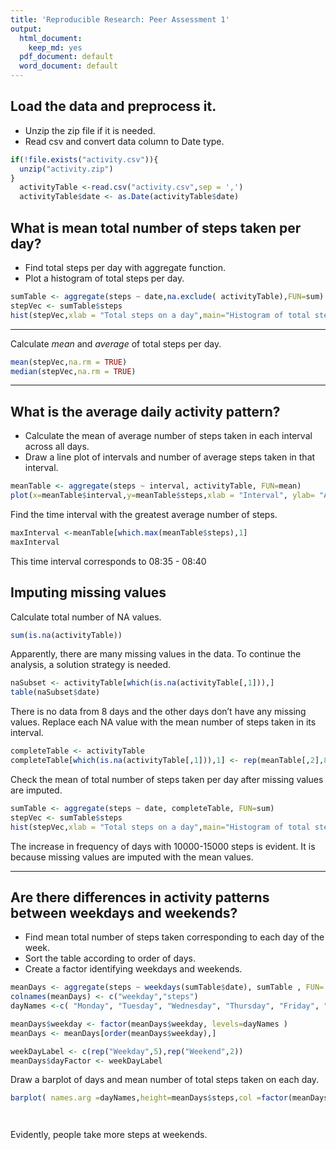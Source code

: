 ```yaml
---
title: 'Reproducible Research: Peer Assessment 1'
output:
  html_document:
    keep_md: yes
  pdf_document: default
  word_document: default
---
```



  
  
## Load the data and preprocess it.
  
* Unzip the zip file if it is needed.
* Read csv and convert data column to Date type.

```r

if(!file.exists("activity.csv")){
  unzip("activity.zip")
}
  activityTable <-read.csv("activity.csv",sep = ',')
  activityTable$date <- as.Date(activityTable$date)

```


## What is mean total number of steps taken per day?
  
* Find total steps per day with aggregate function.
* Plot a histogram of total steps per day.
  

```r
sumTable <- aggregate(steps ~ date,na.exclude( activityTable),FUN=sum)
stepVec <- sumTable$steps
hist(stepVec,xlab = "Total steps on a day",main="Histogram of total steps per day",col = "blue")
```

***

Calculate *mean* and *average* of total steps per day.
  
```r
mean(stepVec,na.rm = TRUE)
median(stepVec,na.rm = TRUE)
```
  

***

 
## What is the average daily activity pattern?
  
* Calculate the mean of average number of steps taken in each interval across all days.
* Draw a line plot of intervals and number of average steps taken in that interval.

```r
meanTable <- aggregate(steps ~ interval, activityTable, FUN=mean)
plot(x=meanTable$interval,y=meanTable$steps,xlab = "Interval", ylab= "Average total steps",type="l")
```
  
  
  
Find the time interval with the greatest average number of steps.
```r
maxInterval <-meanTable[which.max(meanTable$steps),1]
maxInterval
```

This time interval corresponds to 08:35 - 08:40   


## Imputing missing values

Calculate total number of NA values.

```r
sum(is.na(activityTable))
```
  
Apparently, there are many missing values in the data. To continue the analysis, a solution strategy is needed.
```r
naSubset <- activityTable[which(is.na(activityTable[,1])),]
table(naSubset$date)

```
There is no data from 8 days and the other days don't have any missing values.
Replace each NA value with the mean number of steps taken in its interval.
```r

completeTable <- activityTable
completeTable[which(is.na(activityTable[,1])),1] <- rep(meanTable[,2],8)
```
  
  
Check the mean of total number of steps taken per day after missing values are imputed.   

```r
sumTable <- aggregate(steps ~ date, completeTable, FUN=sum)
stepVec <- sumTable$steps
hist(stepVec,xlab = "Total steps on a day",main="Histogram of total steps per day",col = "red")
```

The increase in frequency of days with 10000-15000 steps is evident. It is because missing values are imputed with the mean values.

***

## Are there differences in activity patterns between weekdays and weekends?
  
  * Find mean total number of steps taken corresponding to each day of the week.
  * Sort the table according to order of days.
  * Create a factor identifying weekdays and weekends.


```r

meanDays <- aggregate(steps ~ weekdays(sumTable$date), sumTable , FUN= mean)
colnames(meanDays) <- c("weekday","steps")
dayNames <-c( "Monday", "Tuesday", "Wednesday", "Thursday", "Friday", "Saturday","Sunday")

meanDays$weekday <- factor(meanDays$weekday, levels=dayNames )
meanDays <- meanDays[order(meanDays$weekday),]

weekDayLabel <- c(rep("Weekday",5),rep("Weekend",2))
meanDays$dayFactor <- weekDayLabel

```



Draw a barplot of days and mean number of total steps taken on each day. 


```r


barplot( names.arg =dayNames,height=meanDays$steps,col =factor(meanDays$dayFactor),ylab = "Average number of steps taken")  




```

Evidently, people take more steps at weekends.